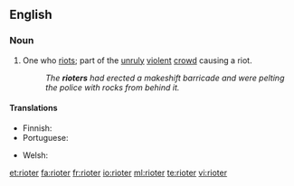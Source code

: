 ==English==

===Noun===
{{en-noun}}

# One who [[riot]]s; part of the [[unruly]] [[violent]] [[crowd]] causing a riot.
#: ''The '''rioters''' had erected a makeshift barricade and were pelting the police with rocks from behind it.''

====Translations====
{{trans-top|one who riots}}
* Finnish: {{t|fi|mellakoitsija}}
* Portuguese: {{t+|pt|baderneiro|m}}
{{trans-mid}}
* Welsh: {{t|cy|terfysgwr|m}}
{{trans-bottom}}

[[et:rioter]]
[[fa:rioter]]
[[fr:rioter]]
[[io:rioter]]
[[ml:rioter]]
[[te:rioter]]
[[vi:rioter]]